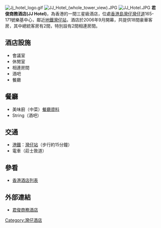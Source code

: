 [[File:Jj_hotel_logo.gif|thumb]]
[[File:JJ_Hotel_(whole_tower_view).JPG|thumb]]
[[File:JJ_Hotel.JPG|thumb]]
'''君俊商務酒店(JJ Hotel)'''，為香港的一間三星級酒店，位處[[香港島|香港島]][[灣仔|灣仔]][[灣仔道|灣仔道]]165-171號樂基中心，鄰近[[地鐵|地鐵]][[灣仔站|灣仔站]]，酒店於2006年9月開幕，共提供18間豪華客房，其中總統客房有2間，特別設有2間相連房間。

==酒店設施==
* 會議室
* 休閒室
* 相連房間
* 酒吧
* 餐廳

==餐廳==
* 美味廚（中菜）[https://web.archive.org/web/20070930152528/http://www.foodeasy.com/hk/rest_detail.php?id_rest=21529 餐廳資料]
* String（酒吧）

==交通==
*[[港鐵|港鐵]]：[[灣仔站|灣仔站]]（步行約15分鐘）
*電車（莊士敦道）

==參看==
* [[香港酒店列表|香港酒店列表]]

==外部連結==
* [https://web.archive.org/web/20200216091053/http://www.jjhotel.com.hk/ 君俊商務酒店]

[[Category:灣仔酒店|Category:灣仔酒店]]